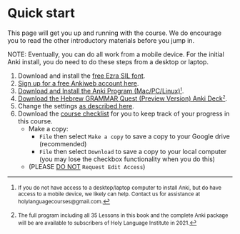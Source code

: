 # Quick start {.unnumbered #get_started}

This page will get you up and running with the course.  We do encourage you to read the other introductory materials before you jump in.

NOTE: Eventually, you can do all work from a mobile device.  For the initial Anki install, you do need to do these steps from a desktop or laptop. 

1. Download and install the [free Ezra SIL font](https://software.sil.org/downloads/r/ezra/EzraSIL-2.51.zip ){target="_blank"}.
1. [Sign up for a free Ankiweb account here](https://ankiweb.net/account/register){target="_blank"}.
1. [Download and Install the Anki Program (Mac/PC/Linux)](https://apps.ankiweb.net/){target="_blank"}<small>^[<small>If you do not have access to a desktop/laptop computer to install Anki, but do have access to a mobile device, we likely can help. Contact us for assistance at holylanguagecourses@gmail.com.</small>]</small>.
1. [Download the Hebrew GRAMMAR Quest (Preview Version) Anki Deck](./images/Hebrew Grammar Quest PREVIEW.apkg){target="_blank"}<small>^[<small>The full program including all 35 Lessons in this book and the complete Anki package will be are available to subscribers of Holy Language Institute in 2021.</small>]</small>.
1. Change the settings [as described here](#anki_settings).
1. Download the [course checklist](https://docs.google.com/spreadsheets/d/1t0C7JlygyUqgF_aQWbhq7h3s_VDn0VuvISJn5mp-LdE/edit?usp=sharing){target="_blank"} for you to keep track of your progress in this course.
    * Make a copy:
        * `File` then select `Make a copy` to save a copy to your Google drive (recommended)
        * `File` then select `Download` to save a copy to your local computer (you may lose the checkbox functionality when you do this)
    * (PLEASE <u>DO NOT</u> `Request Edit Access`)